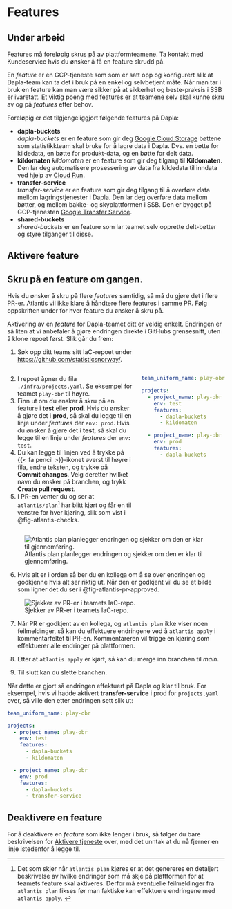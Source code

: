 # Features

::: {.callout-warning}
# Under arbeid
Features må foreløpig skrus på av plattformteamene. Ta kontakt med Kundeservice hvis du ønsker å få en feature skrudd på. 
:::

En *feature* er en GCP-tjeneste som som er satt opp og konfigurert slik at Dapla-team kan ta det i bruk på en enkel og selvbetjent måte. Når man tar i bruk en feature kan man være sikker på at sikkerhet og beste-praksis i SSB er ivaretatt. Et viktig poeng med features er at teamene selv skal kunne skru av og på *features* etter behov. 

Foreløpig er det tilgjengeliggjort følgende features på Dapla:

- **dapla-buckets**  
*dapla-buckets* er en feature som gir deg [Google Cloud Storage](https://cloud.google.com/storage/docs/creating-buckets) bøttene som statistikkteam skal bruke for å lagre data i Dapla. Dvs. en bøtte for kildedata, en bøtte for produkt-data, og en bøtte for delt data. 
- **kildomaten**
*kildomaten* er en feature som gir deg tilgang til **Kildomaten**. Den lar deg automatisere prosessering av data fra kildedata til inndata ved hjelp av [Cloud Run](https://cloud.google.com/run?hl=nb).
- **transfer-service**  
*transfer-service* er en feature som gir deg tilgang til å overføre data mellom lagringstjenester i Dapla. Den lar deg overføre data mellom bøtter, og mellom bakke- og skyplattformen i SSB. Den er bygget på GCP-tjenesten [Google Transfer Service](https://cloud.google.com/storage-transfer-service?hl=nb).
- **shared-buckets**  
*shared-buckets* er en feature som lar teamet selv opprette delt-bøtter og styre tilganger til disse. 

## Aktivere feature

::: {.callout-warning}
# Skru på en feature om gangen.
Hvis du ønsker å skru på flere *features* samtidig, så må du gjøre det i flere PR-er. Atlantis vil ikke klare å håndtere flere features i samme PR. Følg oppskriften under for hver feature du ønsker å skru på.
:::

 Aktivering av en *feature* for Dapla-teamet ditt er veldig enkelt. Endringen er så liten at vi anbefaler å gjøre endringen direkte i GitHubs grensesnitt, uten å klone repoet først. Slik går du frem:

1. Søk opp ditt teams sitt IaC-repoet under <https://github.com/statisticsnorway/>.


:::: {.columns}

::: {.column width="60%"}
2. I repoet åpner du fila `./infra/projects.yaml`. Se eksempel for teamet `play-obr` til høyre. 
3. Finn ut om du ønsker å skru på en feature i **test** eller **prod**. Hvis du ønsker å gjøre det i **prod**, så skal du legge til en linje under *features* der `env: prod`. Hvis du ønsker å gjøre det i **test**, så skal du legge til en linje under *features* der `env: test`.
4. Du kan legge til linjen ved å trykke på {{< fa pencil >}}-ikonet øverst til høyre i fila, endre teksten, og trykke på **Commit changes**. Velg deretter hvilket navn du ønsker på branchen, og trykk **Create pull request**.
5. I PR-en venter du og ser at `atlantis/plan`^[Det som skjer når `atlantis plan` kjøres er at det genereres en detaljert beskrivelse av hvilke endringer som må skje på plattformen for at teamets feature skal aktiveres. Derfor må eventuelle feilmeldinger fra `atlantis plan` fikses før man faktiske kan effektuere endringene med `atlantis apply`.  ] har blitt kjørt og får en  <i class="fa-solid fa-check" style="color: #36c947;"></i> til venstre for hver kjøring, slik som vist i @fig-atlantis-checks. 


:::



::: {.column width="40%"}

```.yaml
team_uniform_name: play-obr

projects:
  - project_name: play-obr
    env: test
    features:
      - dapla-buckets
      - kildomaten

  - project_name: play-obr
    env: prod
    features:
      - dapla-buckets
```

:::

::::


![Atlantis plan planlegger endringen og sjekker om den er klar til gjennomføring.](../images/atlantis-plan.png){ fig-alt="Bilde av testene som Atlantis plan gjør i en PR mot et IaC-repo i SSB." #fig-atlantis-checks }

6. Hvis alt er i orden så ber du en kollega om å se over endringen og godkjenne hvis alt ser riktig ut. Når den er godkjent vil du se et bilde som ligner det du ser i @fig-atlantis-pr-approved. 

![Sjekker av PR-er i teamets IaC-repo.](../images/atlantis-pr-approved.png){ fig-alt="Bilde av testene som Atlantis gjør i en PR mot et IaC-repo i SSB." #fig-atlantis-pr-approved }

7. Når PR er godkjent av en kollega, og `atlantis plan` ikke viser noen feilmeldinger, så kan du effektuere endringene ved å `atlantis apply` i kommentarfeltet til PR-en. Kommentareren vil trigge en kjøring som effektuerer alle endringer på plattformen.

8. Etter at `atlantis apply` er kjørt, så kan du merge inn branchen til *main*.
9. Til slutt kan du slette branchen. 

Når dette er gjort så endringen effektuert på Dapla og klar til bruk. For eksempel, hvis vi hadde aktivert **transfer-service** i prod for `projects.yaml` over, så ville den etter endringen sett slik ut: 

```.yaml
team_uniform_name: play-obr

projects:
  - project_name: play-obr
    env: test
    features:
      - dapla-buckets
      - kildomaten

  - project_name: play-obr
    env: prod
    features:
      - dapla-buckets
      - transfer-service
```


## Deaktivere en feature

For å deaktivere en *feature* som ikke lenger i bruk, så følger du bare beskrivelsen for [Aktivere tjeneste](./features.html#aktivere-feature) over, med det unntak at du nå fjerner en linje istedenfor å legge til.  